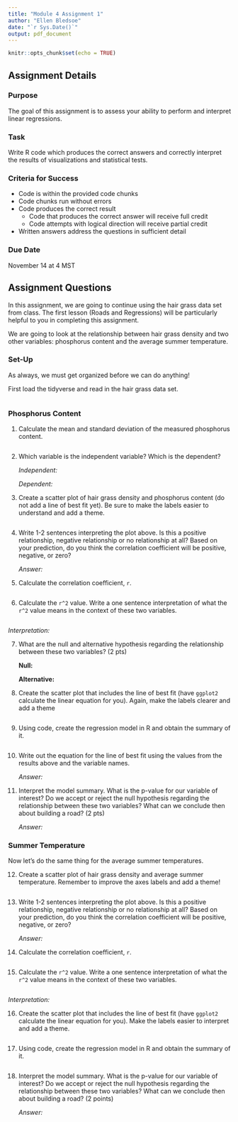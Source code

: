 ```yaml
---
title: "Module 4 Assignment 1"
author: "Ellen Bledsoe"
date: "`r Sys.Date()`"
output: pdf_document
---
```


```r
knitr::opts_chunk$set(echo = TRUE)
```

## Assignment Details

### Purpose

The goal of this assignment is to assess your ability to perform and interpret linear regressions.

### Task

Write R code which produces the correct answers and correctly interpret the results of visualizations and statistical tests.

### Criteria for Success

-   Code is within the provided code chunks
-   Code chunks run without errors
-   Code produces the correct result
    -   Code that produces the correct answer will receive full credit
    -   Code attempts with logical direction will receive partial credit
-   Written answers address the questions in sufficient detail

### Due Date

November 14 at 4 MST

## Assignment Questions

In this assignment, we are going to continue using the hair grass data set from class. The first lesson (Roads and Regressions) will be particularly helpful to you in completing this assignment.

We are going to look at the relationship between hair grass density and two other variables: phosphorus content and the average summer temperature.

### Set-Up

As always, we must get organized before we can do anything!

First load the tidyverse and read in the hair grass data set.

```r

```

### Phosphorus Content

1.  Calculate the mean and standard deviation of the measured phosphorus content.

```r

```

2.  Which variable is the independent variable? Which is the dependent?

    *Independent:*

    *Dependent:*

3.  Create a scatter plot of hair grass density and phosphorus content (do not add a line of best fit yet). Be sure to make the labels easier to understand and add a theme.

```r

```

4.  Write 1-2 sentences interpreting the plot above. Is this a positive relationship, negative relationship or no relationship at all? Based on your prediction, do you think the correlation coefficient will be positive, negative, or zero?

    *Answer:*

5.  Calculate the correlation coefficient, `r`.

```r

```

6.  Calculate the `r^2` value. Write a one sentence interpretation of what the `r^2` value means in the context of these two variables.

```r

```

*Interpretation:*

7.  What are the null and alternative hypothesis regarding the relationship between these two variables? (2 pts)

    **Null:**

    **Alternative:**

8.  Create the scatter plot that includes the line of best fit (have `ggplot2` calculate the linear equation for you). Again, make the labels clearer and add a theme

```r

```

9.  Using code, create the regression model in R and obtain the summary of it.

```r

```

10. Write out the equation for the line of best fit using the values from the results above and the variable names.

    *Answer:*

11. Interpret the model summary. What is the p-value for our variable of interest? Do we accept or reject the null hypothesis regarding the relationship between these two variables? What can we conclude then about building a road? (2 pts)

    *Answer:*

### Summer Temperature

Now let's do the same thing for the average summer temperatures.

12. Create a scatter plot of hair grass density and average summer temperature. Remember to improve the axes labels and add a theme!

```r

```

13. Write 1-2 sentences interpreting the plot above. Is this a positive relationship, negative relationship or no relationship at all? Based on your prediction, do you think the correlation coefficient will be positive, negative, or zero?

    *Answer:*

14. Calculate the correlation coefficient, `r`.

```r

```

15. Calculate the `r^2` value. Write a one sentence interpretation of what the `r^2` value means in the context of these two variables.

```r

```

*Interpretation:*

16. Create the scatter plot that includes the line of best fit (have `ggplot2` calculate the linear equation for you). Make the labels easier to interpret and add a theme.

```r

```

17. Using code, create the regression model in R and obtain the summary of it.

```r

```

18. Interpret the model summary. What is the p-value for our variable of interest? Do we accept or reject the null hypothesis regarding the relationship between these two variables? What can we conclude then about building a road? (2 points)

    *Answer:*
